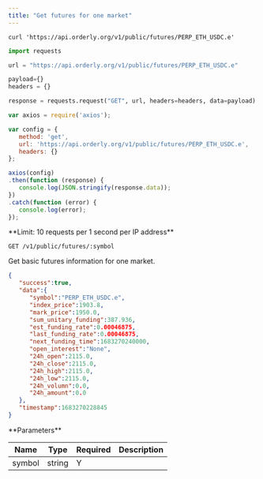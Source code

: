 ```yaml
---
title: "Get futures for one market"
---
```


<RequestExample>

```shells shell
curl 'https://api.orderly.org/v1/public/futures/PERP_ETH_USDC.e'
```

```python python
import requests

url = "https://api.orderly.org/v1/public/futures/PERP_ETH_USDC.e"

payload={}
headers = {}

response = requests.request("GET", url, headers=headers, data=payload)

```

```javascript javascript
var axios = require('axios');

var config = {
   method: 'get',
   url: 'https://api.orderly.org/v1/public/futures/PERP_ETH_USDC.e',
   headers: {}
};

axios(config)
.then(function (response) {
   console.log(JSON.stringify(response.data));
})
.catch(function (error) {
   console.log(error);
});

```
</RequestExample>
**Limit: 10 requests per 1 second per IP address**

`GET /v1/public/futures/:symbol`

Get basic futures information for one market.

<ResponseExample>

```json
{
   "success":true,
   "data":{
      "symbol":"PERP_ETH_USDC.e",
      "index_price":1903.8,
      "mark_price":1950.0,
      "sum_unitary_funding":387.936,
      "est_funding_rate":0.00046875,
      "last_funding_rate":0.00046875,
      "next_funding_time":1683270240000,
      "open_interest":"None",
      "24h_open":2115.0,
      "24h_close":2115.0,
      "24h_high":2115.0,
      "24h_low":2115.0,
      "24h_volumn":0.0,
      "24h_amount":0.0
   },
   "timestamp":1683270228845
}
```
</ResponseExample>
**Parameters**

| Name      | Type   | Required   | Description                                                         |
| --------- | ------ | ---------- | ------------------------------------------------------------------- |
| symbol    | string | Y          |                                                                     |

